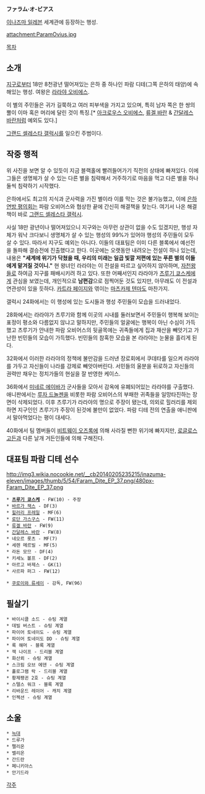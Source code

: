 '''ファラム·オ-ビアス'''

[[이나즈마 일레븐]] 세계관에 등장하는 행성.

attachment:ParamOvius.jpg

[[목차]]

== 소개 ==
[[지구]]로부터 18만 8천광년 떨어져있는 은하 중 하나인 파람 디테(그쪽 은하의 태양)에 속해있는 행성. 여왕은 [[라라야 오비에스]].

이 별의 주민들은 귀가 길쭉하고 여러 피부색을 가지고 있으며, 특히 남자 쪽은 한 쌍의 뿔이 이마 혹은 머리에 달린 것이 특징.[* [[아크로우스 오비에스]], [[류겔 바란]] & [[간달레스 바란]]처럼 예외도 있다.]

[[그랜드 셀레스타 갤럭시]]를 일으킨 주범이다.

== 작중 행적 ==
위 사진을 보면 알 수 있듯이 지금 블랙홀에 빨려들어가기 직전의 상태에 빠져있다. 이에 그들은 생명체가 살 수 있는 다른 별을 침략해서 거주하기로 마음을 먹고 다른 별을 하나둘씩 침략하기 시작했다.

은하에서도 최고의 지식과 군사력을 가진 별이라 이를 막는 것은 불가능했고, 이에 [[은하 연방 평의회]]는 파람 오비어스와 협상한 끝에 간신히 해결책을 찾는다. 여기서 나온 해결책이 바로 [[그랜드 셀레스타 갤럭시]].

사실 18만 광년이나 떨어져있으니 지구와는 아무런 상관이 없을 수도 있겠지만, 행성 자체가 워낙 크다보니 생명체가 살 수 있는 행성의 99%가 있어야 행성의 주민들이 모두 살 수 있다. 따라서 지구도 예외는 아니다.
이들의 대표팀은 이미 다른 블록에서 예선전을 돌파해 결승전에 진출했다고 한다. 이곳에는 오랫동안 내려오는 전설이 하나 있는데, 내용은 '''"세계에 위기가 닥쳤을 때, 우리의 미래는 일곱 빛깔 저편에 있는 푸른 별의 이들에게 맡겨질 것이니."''' 현 왕녀인 라라야는 이 전설을 따르고 싶어하지 않아하며, [[자천왕]]들로 하여금 지구를 패배시키려 하고 있다. 또한 어째서인지 라라야가 [[츠루기 쿄스케]]에게 관심을 보였는데, 개인적으로 '''남편감'''으로 점찍어둔 것도 있지만, 아무래도 이 전설과 연관성이 있을 듯하다. [[카트라 페이지]]와 엮이는 [[마츠카제 텐마]]도 마찬가지.

갤럭시 24화에서는 이 행성에 있는 도시들과 행성 주민들이 모습을 드러내었다.

28화에서는 라라야가 츠루기와 함께 이곳의 시내를 둘러보면서 주민들이 행복해 보이는 표정이 평소와 다름없지 않냐고 말하지만, 주민들의 얼굴에는 행복이 아닌 수심이 가득했고 츠루기가 안내한 파람 오비어스의 뒷골목에는 귀족들에게 집과 재산을 빼앗기고 가난한 빈민들의 모습이 가득했다. 빈민들의 참혹한 모습을 본 라라야는 눈물을 흘리게 된다.

32화에서 이러한 라라야의 정책에 불만감을 드러낸 장로회에서 쿠데타를 일으켜 라라야를 가두고 자신들이 나라를 강제로 빼앗아버린다.  서민들의 울분을 뒤로하고 자신들의 권력만 채우는 정치가들의 현실을 잘 반영한 케이스.

36화에서 [[미네르 에이바]]가 군사들을 모아서 감옥에 유폐되어있는 라라야를 구출했다. 애니판에서는 [[루자 드놀젠]]을 비롯한 파람 오비어스의 부패한 귀족들을 일망타진하는 장면이 삭제되었다. 이후 츠루기가 라라야의 명으로 주장이 됐는데, 의외로 힐러리를 제외하면 지구인인 츠루기가 주장이 된것에 불만이 없었다. 파람 디테 전의 연출을 애니판에서 말아먹었다는 평이 대세다.

40화에서 팀 멤버들이 [[비트웨이 오즈록]]에 의해 사라질 뻔한 위기에 빠지지만, [[로글로스 고든]]과 다른 날개 거든인들에 의해 구해진다.

== 대표팀 '''파람 디테''' 선수 ==

http://img3.wikia.nocookie.net/__cb20140205235215/inazuma-eleven/images/thumb/5/54/Faram_Dite_EP_37.png/480px-Faram_Dite_EP_37.png

 * '''[[츠루기 쿄스케]]''' - FW(10) - 주장
 * [[바르가 잭스]] - DF(3)
 * [[힐러리 프레일]] - MF(6)
 * [[로단 가스구스]] - FW(11)
 * [[류겔 바란]] - FW(9)
 * [[간달레스 바란]] - FW(8)
 * 네오르 롯츠 - MF(7)
 * 세렌 메르빌 - MF(5)
 * 라돈 모므 - DF(4)
 * 키세노 볼프 - DF(2)
 * 아르고 바제스 - GK(1)
 * 사르파 퍼그 - FW(12)

 * [[쿠로이와 류세이]] - 감독, FW(96)

== 필살기 ==
 * 바이시클 소드 - 슈팅 계열
 * 데빌 버스트 - 슈팅 계열
 * 파이어 토네이도 - 슈팅 계열
 * 파이어 토네이도 DD - 슈팅 계열
 * 록 해머 - 블록 계열
 * 잭 나이프 - 드리블 계열
 * 화산뢰 - 슈팅 계열
 * 스크림 오브 에덴 - 슈팅 계열
 * 홀로그램 락 - 드리블 계열
 * 황제팽귄 2호 - 슈팅 계열
 * 스텔스 워크 - 블록 계열
 * 리바운드 레이어 - 캐치 계열
 * 인젝션 - 슈팅 계열
 

== 소울 ==
 * [[늑대]]
 * 드루가
 * 펠리온
 * 벨리온
 * 간드란
 * 페니키아스
 * 안기드라
[[각주]]
